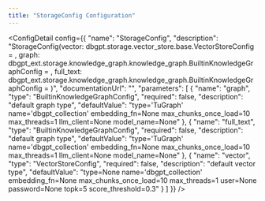 ```yaml
---
title: "StorageConfig Configuration"
---
```



<ConfigDetail config={{
  "name": "StorageConfig",
  "description": "StorageConfig(vector: dbgpt.storage.vector_store.base.VectorStoreConfig = <factory>, graph: dbgpt_ext.storage.knowledge_graph.knowledge_graph.BuiltinKnowledgeGraphConfig = <factory>, full_text: dbgpt_ext.storage.knowledge_graph.knowledge_graph.BuiltinKnowledgeGraphConfig = <factory>)",
  "documentationUrl": "",
  "parameters": [
    {
      "name": "graph",
      "type": "BuiltinKnowledgeGraphConfig",
      "required": false,
      "description": "default graph type",
      "defaultValue": "type='TuGraph' name='dbgpt_collection' embedding_fn=None max_chunks_once_load=10 max_threads=1 llm_client=None model_name=None"
    },
    {
      "name": "full_text",
      "type": "BuiltinKnowledgeGraphConfig",
      "required": false,
      "description": "default graph type",
      "defaultValue": "type='TuGraph' name='dbgpt_collection' embedding_fn=None max_chunks_once_load=10 max_threads=1 llm_client=None model_name=None"
    },
    {
      "name": "vector",
      "type": "VectorStoreConfig",
      "required": false,
      "description": "default vector type",
      "defaultValue": "type=None name='dbgpt_collection' embedding_fn=None max_chunks_once_load=10 max_threads=1 user=None password=None topk=5 score_threshold=0.3"
    }
  ]
}} />


